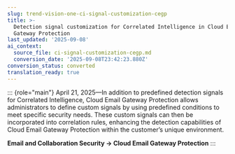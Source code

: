 ```yaml
---
slug: trend-vision-one-ci-signal-customization-cegp
title: >-
  Detection signal customization for Correlated Intelligence in Cloud Email
  Gateway Protection
last_updated: '2025-09-08'
ai_context:
  source_file: ci-signal-customization-cegp.md
  conversion_date: '2025-09-08T23:42:23.880Z'
conversion_status: converted
translation_ready: true
---
```


::: {role="main"}
April 21, 2025—In addition to predefined detection signals for Correlated Intelligence, Cloud Email Gateway Protection allows administrators to define custom signals by using predefined conditions to meet specific security needs. These custom signals can then be incorporated into correlation rules, enhancing the detection capabilities of Cloud Email Gateway Protection within the customer’s unique environment.

**Email and Collaboration Security → Cloud Email Gateway Protection**
:::
